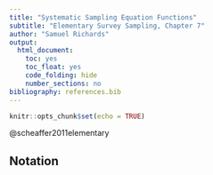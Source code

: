 ```yaml
---
title: "Systematic Sampling Equation Functions"
subtitle: "Elementary Survey Sampling, Chapter 7"
author: "Samuel Richards"
output:
  html_document:
    toc: yes
    toc_float: yes
    code_folding: hide
    number_sections: no
bibliography: references.bib
---
```


```r
knitr::opts_chunk$set(echo = TRUE)
```

@scheaffer2011elementary

## Notation



